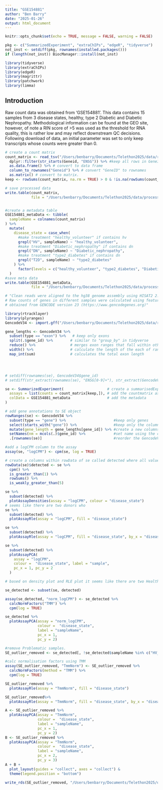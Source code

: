 ```yaml
---
title: "GSE154881"
author: "Ben Barry"
date: "2025-01-26"
output: html_document
---
```

```r
knitr::opts_chunk$set(echo = TRUE, message = FALSE, warning = FALSE)
```

```r
pkg <- c("SummarizedExperiment", "extraChIPs", "edgeR", "tidyverse")
not_inst <- setdiff(pkg, rownames(installed.packages()))
if (length(not_inst)) BiocManager::install(not_inst)
```


```r
library(tidyverse)
library(extraChIPs)
library(edgeR)
library(magrittr)
library(patchwork)
library(limma)
```

## Introduction
Raw count data was obtained from 'GSE154881'. This data contains 15 samples from 3 disease states, healthy, type 2 Diabetic and Diabetic Nephropathy. Methodological information can be found at the GEO site, however, of note a RIN score of >5 was used as the threshold for RNA quality, this is rather low and may reflect downstream QC decisions. 
Following download of data, an initial parameter was set to only keep transcripts whose counts were greater than 0. 



```r
# create a count matrix
count_matrix <- read_tsv("/Users/benbarry/Documents/Telethon2025/data/raw/GSE154881_All_blood.txt") %>% 
  dplyr::filter(str_starts(Geneid, "ENSG")) %>% #keep all rows in GeneID column which start with "ENSG"
  as.data.frame() %>% # convert to data frame
  column_to_rownames("Geneid") %>% # convert "GeneID" to rownames
  as.matrix() # convert to matrix.
keep <- rowSums(count_matrix, na.rm = TRUE) > 0 & !is.na(rowSums(count_matrix)) # keep counts which are greater than 0 and not NA.

# save processed data
write.table(count_matrix, 
            file = "/Users/benbarry/Documents/Telethon2025/data/processed/count_matrix.txt")


#create a metadata table
GSE154881_metaData <- tibble(
  sampleName = colnames(count_matrix)
) %>% 
  mutate(
    disease_state = case_when(
      #make treatment "healthy_volunteer" if contains hv
      grepl("HV", sampleName) ~ "healthy_volunteer", 
      #make treatment "Diabetic_nephropathy" if contains dn
      grepl("DN", sampleName) ~ "Diabetic_nephropathy", 
      #make treatment "type2_diabetes" if contains dn
      grepl("T2D", sampleName) ~ "type2_diabetes" 
    ) %>%  
      factor(levels = c("healthy_volunteer", "type2_diabetes", "Diabetic_nephropathy"))
  )
#save meta data
write.table(GSE154881_metaData, 
            file = "/Users/benbarry/Documents/Telethon2025/data/processed/GSE154881_metaData.txt")


```

```r
# "Clean reads were aligned to the hg38 genome assembly using HISAT2 2.0.1 with default parameters.
# Raw counts of genes in different samples were calculated using featureCounts (version 2.0.0) based on the annotation gtf file.
# obtained from GENCODE version 23 (https://www.gencodegenes.org)"

library(rtracklayer)
library(plyranges)
GencodeV34 <- import.gff("/Users/benbarry/Documents/Telethon2025/data/raw/gencode.v34.chr_patch_hapl_scaff.annotation.gtf")

gene_lengths <- GencodeV34 %>% 
  subset(type == "exon") %>%   # keep only exons
  split(.$gene_id) %>%        # similar to "group_by" in tidyverse
  reduce() %>%                # merges exon ranges that fall within others. eg. 2:5 and 1:7 becomes 1:7
  width() %>%                 # calculate the length of the each of ranges
  map_int(sum)                # calculates the total exon length




# setdiff(rownames(se), GencodeV34$gene_id)
# setdiff(str_extract(rownames(se), "ENSG[0-9]+"), str_extract(GencodeV34$gene_id, "ENSG[0-9]+"))
```

```r
se <- SummarizedExperiment(                    # create a summarisedExperiment object
  assays = list(counts = count_matrix[keep,]), # add the countmatrix as an assay
  colData = GSE154881_metaData                 # add the metadata
)

# add gene annotations to SE object
rowRanges(se) <- GencodeV34 %>% 
  subset(type == "gene") %>%                      #keep only genes
  select(starts_with("gene")) %>%                 #keep only the columns which starts with "gene"
  mutate(gene_length = gene_lengths[gene_id]) %>% #create a new columns called gene_length using the vector from                                                         gene_lengths
  setNames(nm = mcols(.)$gene_id) %>%             #set name using the column names from gene_id in gencodeV34 
  .[rownames(se)]                                 #reorder the GencodeV34 to match rownames in se

#add a logCPM column to the assay
assay(se, "logCPM") <- cpm(se, log = TRUE)

# create a columns within rowData of se called detected where all values must be greater than 1 and the row sum must be greater than or equal to 5
rowData(se)$detected <- se %>% 
  cpm() %>% 
  is_greater_than(1) %>% 
  rowSums() %>% 
  is_weakly_greater_than(5)
```

```r
se %>% 
  subset(detected) %>% 
  plotAssayDensities(assay = "logCPM", colour = "disease_state")
# seems like there are two donors who 
se %>% 
  subset(detected) %>% 
  plotAssayRle(assay = "logCPM", fill = "disease_state")

se %>% 
  subset(detected) %>% 
  plotAssayRle(assay = "logCPM", fill = "disease_state", by_x = "disease_state")

se %>%
  subset(detected) %>%
  plotAssayPCA(
    assay = "logCPM", 
    colour =  "disease_state", label = "sample",
    pc_x = 1, pc_y = 2
  )

# based on density plot and RLE plot it seems like there are two Healthy Donors with poor quality samples

```


```r
se_detected <- subset(se, detected) 

assay(se_detected, "norm_logCPM") <- se_detected %>% 
  calcNormFactors("TMM") %>% 
  cpm(log = TRUE)

se_detected %>%
  plotAssayPCA(assay = "norm_logCPM",
               colour =  "disease_state",
               label = "sampleName",
               pc_x = 1,
               pc_y = 2)


```


```r
#remove Problematic samples.
SE_outlier_removed <- se_detected[, !se_detected$sampleName %in% c("HV_3", "HV_4")]

#calc normalisation factors using TMM
assay(SE_outlier_removed, "TmmNorm") <- SE_outlier_removed %>% 
  calcNormFactors(method = "TMM") %>% 
  cpm(log = TRUE)

SE_outlier_removed %>% 
  plotAssayRle(assay = "TmmNorm", fill = "disease_state")

SE_outlier_removed%>% 
  plotAssayRle(assay = "TmmNorm", fill = "disease_state", by_x = "disease_state")

A <- SE_outlier_removed %>% 
  plotAssayPCA(assay = "TmmNorm",
               colour =  "disease_state",
               label = "sampleName",
               pc_x = 1,
               pc_y = 2)  
B <- SE_outlier_removed %>% 
  plotAssayPCA(assay = "TmmNorm",
               colour =  "disease_state",
               label = "sampleName",
               pc_x = 2,
               pc_y = 3)  
A + B +
  plot_layout(guides = "collect", axes = "collect") &
  theme(legend.position = "bottom")

write_rds(SE_outlier_removed, "/Users/benbarry/Documents/Telethon2025/data/processed/SE_outlier_removed.rds", compress = "gz")

```





